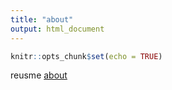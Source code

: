 ```yaml
---
title: "about"
output: html_document
---
```


```r
knitr::opts_chunk$set(echo = TRUE)
```


reusme
[about](about.html)
